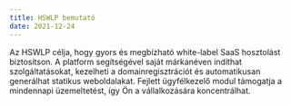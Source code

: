 ```yaml
---
title: HSWLP bemutató
date: 2021-12-24
---
```


Az HSWLP célja, hogy gyors és megbízható white-label SaaS hosztolást biztosítson.
A platform segítségével saját márkanéven indíthat szolgáltatásokat, kezelheti a domainregisztrációt és automatikusan generálhat statikus weboldalakat.
Fejlett ügyfélkezelő modul támogatja a mindennapi üzemeltetést, így Ön a vállalkozására koncentrálhat.

